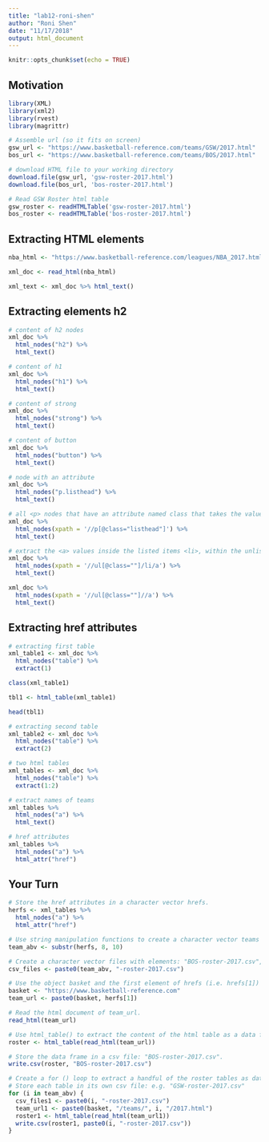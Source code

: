 ```yaml
---
title: "lab12-roni-shen"
author: "Roni Shen"
date: "11/17/2018"
output: html_document
---
```


```r
knitr::opts_chunk$set(echo = TRUE)
```

## Motivation

```r

library(XML)
library(xml2)
library(rvest)
library(magrittr)

# Assemble url (so it fits on screen)
gsw_url <- "https://www.basketball-reference.com/teams/GSW/2017.html"
bos_url <- "https://www.basketball-reference.com/teams/BOS/2017.html"

# download HTML file to your working directory
download.file(gsw_url, 'gsw-roster-2017.html')
download.file(bos_url, 'bos-roster-2017.html')

# Read GSW Roster html table
gsw_roster <- readHTMLTable('gsw-roster-2017.html')
bos_roster <- readHTMLTable('bos-roster-2017.html')

```


## Extracting HTML elements

```r

nba_html <- "https://www.basketball-reference.com/leagues/NBA_2017.html"

xml_doc <- read_html(nba_html)

xml_text <- xml_doc %>% html_text()

```


## Extracting elements h2

```r

# content of h2 nodes
xml_doc %>%
  html_nodes("h2") %>%
  html_text() 

# content of h1
xml_doc %>%
  html_nodes("h1") %>%
  html_text() 

# content of strong
xml_doc %>%
  html_nodes("strong") %>%
  html_text() 

# content of button 
xml_doc %>%
  html_nodes("button") %>%
  html_text() 

# node with an attribute
xml_doc %>%
  html_nodes("p.listhead") %>%
  html_text()

# all <p> nodes that have an attribute named class that takes the value "listhead"
xml_doc %>%
  html_nodes(xpath = '//p[@class="listhead"]') %>%
  html_text()

# extract the <a> values inside the listed items <li>, within the unlisted list <ul>
xml_doc %>%
  html_nodes(xpath = '//ul[@class=""]/li/a') %>%
  html_text()

xml_doc %>%
  html_nodes(xpath = '//ul[@class=""]//a') %>%
  html_text()

```


## Extracting href attributes

```r

# extracting first table 
xml_table1 <- xml_doc %>%
  html_nodes("table") %>%
  extract(1)

class(xml_table1)

tbl1 <- html_table(xml_table1)

head(tbl1)

# extracting second table 
xml_table2 <- xml_doc %>%
  html_nodes("table") %>%
  extract(2)

# two html tables
xml_tables <- xml_doc %>%
  html_nodes("table") %>%
  extract(1:2)

# extract names of teams
xml_tables %>% 
  html_nodes("a") %>%
  html_text()

# href attributes
xml_tables %>% 
  html_nodes("a") %>%
  html_attr("href")

```


## Your Turn

```r

# Store the href attributes in a character vector hrefs.
herfs <- xml_tables %>% 
  html_nodes("a") %>%
  html_attr("href")

# Use string manipulation functions to create a character vector teams that contains just the team abbreviations: e.g. "BOS", "CLE", "TOR", ...
team_abv <- substr(herfs, 8, 10)

# Create a character vector files with elements: "BOS-roster-2017.csv", "CLE-roster-2017.csv", "TOR-roster-2017.csv", ...
csv_files <- paste0(team_abv, "-roster-2017.csv")

# Use the object basket and the first element of hrefs (i.e. hrefs[1]) to assemble a team_url like the one used for gsw_url:
basket <- "https://www.basketball-reference.com"
team_url <- paste0(basket, herfs[1])

# Read the html document of team_url.
read_html(team_url)

# Use html_table() to extract the content of the html table as a data frame called roster.
roster <- html_table(read_html(team_url))

# Store the data frame in a csv file: "BOS-roster-2017.csv".
write.csv(roster, "BOS-roster-2017.csv")

# Create a for () loop to extract a handful of the roster tables as data frames.
# Store each table in its own csv file: e.g. "GSW-roster-2017.csv"
for (i in team_abv) {
  csv_files1 <- paste0(i, "-roster-2017.csv")
  team_url1 <- paste0(basket, "/teams/", i, "/2017.html")
  roster1 <- html_table(read_html(team_url1))
  write.csv(roster1, paste0(i, "-roster-2017.csv"))
}


```